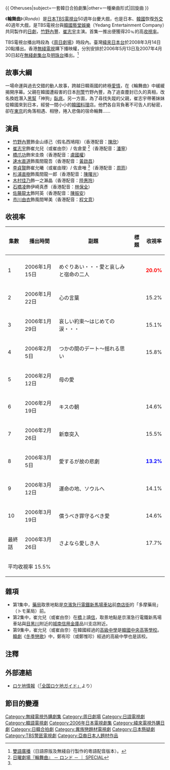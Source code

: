 {{noteTA
|G1=JP Show
}}
{{ Otheruses|subject=一套韓日合拍劇集|other=一種樂曲形式|回旋曲 }}

{{電視節目資訊框
| 名稱       = 輪舞曲
| 原名       = ロンド
| 圖片       = 
| 類型       =  
| 原創       = 
| 導演       = 
| 編劇       = 
| 演出       = [[竹野內豐|竹野內豐]]、[[崔志宇|崔志宇]]（韓國）
| 主題曲     = 
| 插曲 = 
| 國家       = {{JPN}}
| 地區       = {{JPN}}
| 語言       = [[日語|日語]]
| 季數       = 
| 集數       = 11 
| 標語       =
| 配樂       =
| 製作人     = 
| 外景       = {{JPN}}
| 每集長     = 分鐘
| 首播國家   = {{JPN}}
| 頻道       = [[TBS電視台|TBS電視台]]
| 電視網     = 
| 音訊制式   = 
| 開始       = 2006年1月15日
| 結束       = 2006年3月26日
| 首播國家1  ={{TWN}} 
| 頻道1      =[[緯來日本台|緯來日本台]] 
| 開始1      = 2008年3月14日 
| 結束1      = 2008年3月31日 
| 中國大陸名稱 = 
| 台灣名稱     =
| 港澳名稱     = 
| 馬新名稱     = 
| 官方網站   = 
| imdb_id    = 
}}
{{japanese
|japanese=輪舞曲
|kana=ロンド
|romaji=Rondo
}}
《'''輪舞曲'''》（''Rondo''）是[[日本|日本]][[TBS電視台|TBS電視台]]50週年台慶大戲，也是日本、[[韓國|韓國]]恢復[[外交|外交]]40週年大戲，是TBS電視台與[[韓國|韓國]][[藝堂娛樂|藝堂娛樂]]（Yedang Entertainment Company）共同製作的[[日劇|日劇]]，[[竹野內豐|竹野內豐]]、[[崔志宇|崔志宇]]主演。首集一推出便獲得20﹪的高[[收視率|收視率]]。

TBS電視台播出時段為《[[周日劇場|周日劇場]]》時段內。臺灣[[緯來日本台|緯來日本台]]於2008年3月14日20點播出。香港[[電視廣播有限公司|無綫電視]]購下播映權，分別安排於2006年5月13日及2007年4月30日起在[[無綫劇集台|無綫劇集台]]及[[明珠台|明珠台]]播出。<ref>[[麗音廣播|雙語廣播]]（日語原版及無綫自行製作的粵語配音版本）。</ref>

==故事大綱==
一場命運與過去交錯的動人故事，跨越日韓兩國的終極[[愛情|愛情]]，在《輪舞曲》中緩緩揭開序幕。父親在韓國遭殺害的日本[[刑警|刑警]]竹野內豐，為了追查塵封已久的真相，改名換姓潛入[[黑幫|黑幫]]「神狗」[[臥底|臥底]]。另一方面，為了尋找失蹤的父親，崔志宇帶著妹妹從韓國來到日本，經營一間小小的[[韓國料理|韓國料理]]店。他們各自背負著不可告人的秘密，卻在[[東京|東京]]的角落相遇、相戀，捲入悲傷的宿命輪舞……

== 演員 ==
*[[竹野內豐|竹野內豐]]飾金山琢己（假名西鳩翔）（香港配音：[[陳欣_(配音員)|陳欣]]）
*[[崔志宇|崔志宇]]飾崔允兒（或崔由奈）/ 佐倉愛 <ref name="#1">[https://web.archive.org/web/20060412000106/http://www.tbs.co.jp/rondo2006/special/special11_5.html 日曜劇場『輪舞曲』 － ロンド － ｜ SPECIAL]</ref>（香港配音：[[潘寧|潘寧]]）
*[[橋爪功|橋爪功]]飾宋圭煥（香港配音：[[盧國權|盧國權]]）
*[[速水直道|速水直道]]飾風間龍吾（香港配音：[[黃啟昌|黃啟昌]]）
*[[李貞賢|李貞賢]]飾崔允曦（或崔由理）/ 佐倉唯 <ref name="#1"/>（香港配音：[[周筠|周筠]]）
*[[杉浦直樹|杉浦直樹]]飾風間龍一郎（香港配音：[[陳曙光|陳曙光]]）
*[[木村佳乃|木村佳乃]]飾一之瀨晶（香港配音：[[陸惠玲|陸惠玲]]）
*[[石橋凌|石橋凌]]飾伊崎真彥（香港配音：[[林保全|林保全]]）
*[[佐藤龍太|佐藤龍太]]飾阿英（香港配音：[[陳振安|陳振安]]）
*[[市川由衣|市川由衣]]飾風間琴美（香港配音：[[程文意|程文意]]）

== 收視率 ==
{| class=wikitable border="1"
!集數||播出時間||副題||標題||收視率
|-
|-align=center
|1||2006年1月15日||めぐりあい・・・愛と哀しみと宿命の二人|| ||<font color="red">'''20.0%'''
|-align=center
|2||2006年1月22日||心の言葉|| ||15.2%
|-align=center
|3||2006年1月29日||哀しい約束～はじめての涙・・・|| ||15.1%
|-align=center
|4||2006年2月5日||つかの間のデート～揺れる思い|| ||15.8%
|-align=center
|5||2006年2月12日||母の愛!!|| ||14.8%
|-align=center
|6||2006年2月19日||キスの朝|| ||14.6%
|-align=center
|7||2006年2月26日||新章突入|| ||15.5%
|-align=center
|8||2006年3月5日||愛するが故の悲劇|| ||<font color=blue>'''13.2%'''
|-align=center
|9||2006年3月12日||運命の地、ソウルへ|| ||14.1%
|-align=center
|10||2006年3月19日||償うべき罪守るべき愛|| ||14.6%
|-align=center
|最終話||2006年3月26日||さよなら愛しき人|| ||17.7%
|-align=center
!colspan="5"|平均收視率 15.5%
|}

==雜項==
*第1集中，[[藥局|藥局]]取景地點是[[京濱急行電鐵|京濱急行電鐵]][[新馬場車站|新馬場車站]]前[[商店街|商店街]]的「多摩藥局」（トモ薬局）前。
*第2集中，崔允兒（或崔由奈）在[[橋|橋]]上讀[[書信|信]]，取景地點是京濱急行電鐵新馬場車站與[[目黑川|目黑川]]附近的[[城南信用金庫|城南信用金庫]]品川支店附近。
*第9集中，崔允兒（或崔由奈）在韓國經過的[[高級中學|高級中學]]是[[韓國中央高等學校|韓國中央高等學校]]。[[韓劇|韓劇]]《[[冬季戀歌|冬季戀歌]]》中，鄭有珍（或鄭惟珍）經過的高級中學也是該校。

==注釋==
<div class="references-small">
<references />
</div>

==外部連結==
*[http://loca.ash.jp/info/2006/d200601_rondo.htm ロケ地情報]（[http://loca.ash.jp/ 「全国ロケ地ガイド」]より）

==節目的變遷==
{{電視節目的變遷|
電視台={{JPN}}[[TBS電視台|TBS電視台]]|
播放檔次=[[周日劇場|周日劇場]]|
節目名稱= 輪舞曲<br />（2006.1.15 - 2006.3.26）|
上一節目=[[戀之時間|戀之時間]]<br />（2005.10.23 - 2005.12.25）|
下一節目=[[美味求婚|美味求婚]]<br />（2006.4.23 - 2006.6.25）|
}}

{{電視節目的變遷|
電視台={{HKG}}[[香港無綫電視|香港無綫電視]][[明珠台|明珠台]]|
播放檔次=[[明珠台劇集列表_(2007年)#星期一|星期一21:30]]|
節目名稱= 輪舞曲（Rondo）<br />（2007.04.30 - 2007.07.16）|
上一節目=-{[[不能結婚的男人|不能結婚的男人]]}-（He Who Can't Marry）<br />（2007.01.29 - 2007.04.23）|
下一節目=-{[[14歲媽媽|14歲媽媽]]}-（Mother at 14）<br />（2007.07.30 - 2007.10.08）|
}}

{{電視節目的變遷|
電視台={{TWN}}[[緯來日本台|緯來日本台]]|
播放檔次=星期一至五20:00|
節目名稱= 輪舞曲(重播)<br />（2008.03.14 - 2008.03.31）|
上一節目=-{[[父女變變變|父女變變變]]}-<br />（2008.03.05 - 2008.03.13）|
下一節目=[[情定大飯店_(日本電視劇)|情定大飯店]]<br />（2008.04.01 -2008.04.11）|
}}
{{周日劇場}}


{{DEFAULTSORT:Rondo}}
[[Category:無綫電視外購劇集|Category:無綫電視外購劇集]]
[[Category:周日劇場|Category:周日劇場]]
[[Category:日語電視劇|Category:日語電視劇]]
[[Category:韓語電視劇|Category:韓語電視劇]]
[[Category:2006年日本電視劇集|Category:2006年日本電視劇集]]
[[Category:緯來電視外購日劇|Category:緯來電視外購日劇]]
[[Category:日韓合拍劇|Category:日韓合拍劇]]
[[Category:異族戀題材電視劇|Category:異族戀題材電視劇]]
[[Category:日本懸疑劇|Category:日本懸疑劇]]
[[Category:TBS警匪電視劇|Category:TBS警匪電視劇]]
[[Category:亞裔日本人題材作品|Category:亞裔日本人題材作品]]